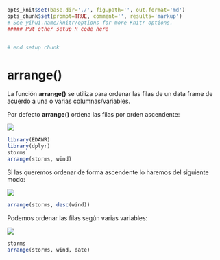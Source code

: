 ```r
opts_knit$set(base.dir='./', fig.path='', out.format='md')
opts_chunk$set(prompt=TRUE, comment='', results='markup')
# See yihui.name/knitr/options for more Knitr options.
##### Put other setup R code here


# end setup chunk
```
# arrange()

La función __arrange()__ se utiliza para ordenar las filas de un data frame de acuerdo a una o varias columnas/variables.  


Por defecto __arrange()__ ordena las filas por orden ascendente:  

![](arrange.PNG)  


```r
library(EDAWR)
library(dplyr)
storms
arrange(storms, wind)

```  

  
  
Si las queremos ordenar de forma ascendente lo haremos del siguiente modo:  

![](arrange1.PNG)  


```r
arrange(storms, desc(wind))

```  


Podemos ordenar las filas según varias variables:  

![](arrange2.PNG)  



```r
storms
arrange(storms, wind, date)

```

